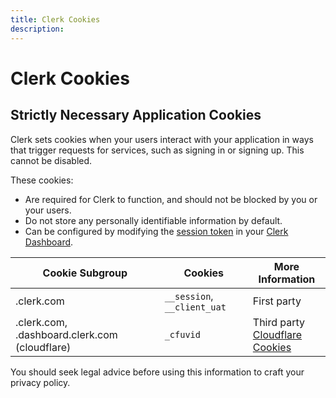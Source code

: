 ```yaml
---
title: Clerk Cookies
description: 
---
```


# Clerk Cookies

## Strictly Necessary Application Cookies

Clerk sets cookies when your users interact with your application in ways that trigger requests for services, such as signing in or signing up. This cannot be disabled.

These cookies:

- Are required for Clerk to function, and should not be blocked by you or your users.
- Do not store any personally identifiable information by default.
- Can be configured by modifying the [session token](/docs/backend-requests/resources/session-tokens) in your [Clerk Dashboard](https://dashboard.clerk.com/last-active?path=jwt-templates).

| Cookie Subgroup | Cookies | More Information |
| - | - | - |
| .clerk.com | `__session`, `__client_uat` | First party |
| .clerk.com, .dashboard.clerk.com (cloudflare) | `_cfuvid` | Third party<br />[Cloudflare Cookies](https://developers.cloudflare.com/fundamentals/reference/policies-compliances/cloudflare-cookies/) |

<Callout level="warn">You should seek legal advice before using this information to craft your privacy policy.</Callout>
